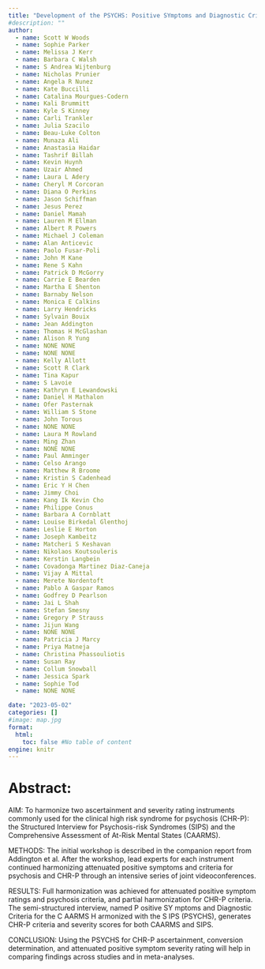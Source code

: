 ```yaml
---
title: "Development of the PSYCHS: Positive SYmptoms and Diagnostic Criteria for the CAARMS Harmonized with the SIPS"
#description: ""
author:
  - name: Scott W Woods
  - name: Sophie Parker
  - name: Melissa J Kerr
  - name: Barbara C Walsh
  - name: S Andrea Wijtenburg
  - name: Nicholas Prunier
  - name: Angela R Nunez
  - name: Kate Buccilli
  - name: Catalina Mourgues-Codern
  - name: Kali Brummitt
  - name: Kyle S Kinney
  - name: Carli Trankler
  - name: Julia Szacilo
  - name: Beau-Luke Colton
  - name: Munaza Ali
  - name: Anastasia Haidar
  - name: Tashrif Billah
  - name: Kevin Huynh
  - name: Uzair Ahmed
  - name: Laura L Adery
  - name: Cheryl M Corcoran
  - name: Diana O Perkins
  - name: Jason Schiffman
  - name: Jesus Perez
  - name: Daniel Mamah
  - name: Lauren M Ellman
  - name: Albert R Powers
  - name: Michael J Coleman
  - name: Alan Anticevic
  - name: Paolo Fusar-Poli
  - name: John M Kane
  - name: Rene S Kahn
  - name: Patrick D McGorry
  - name: Carrie E Bearden
  - name: Martha E Shenton
  - name: Barnaby Nelson
  - name: Monica E Calkins
  - name: Larry Hendricks
  - name: Sylvain Bouix
  - name: Jean Addington
  - name: Thomas H McGlashan
  - name: Alison R Yung
  - name: NONE NONE
  - name: NONE NONE
  - name: Kelly Allott
  - name: Scott R Clark
  - name: Tina Kapur
  - name: S Lavoie
  - name: Kathryn E Lewandowski
  - name: Daniel H Mathalon
  - name: Ofer Pasternak
  - name: William S Stone
  - name: John Torous
  - name: NONE NONE
  - name: Laura M Rowland
  - name: Ming Zhan
  - name: NONE NONE
  - name: Paul Amminger
  - name: Celso Arango
  - name: Matthew R Broome
  - name: Kristin S Cadenhead
  - name: Eric Y H Chen
  - name: Jimmy Choi
  - name: Kang Ik Kevin Cho
  - name: Philippe Conus
  - name: Barbara A Cornblatt
  - name: Louise Birkedal Glenthoj
  - name: Leslie E Horton
  - name: Joseph Kambeitz
  - name: Matcheri S Keshavan
  - name: Nikolaos Koutsouleris
  - name: Kerstin Langbein
  - name: Covadonga Martinez Diaz-Caneja
  - name: Vijay A Mittal
  - name: Merete Nordentoft
  - name: Pablo A Gaspar Ramos
  - name: Godfrey D Pearlson
  - name: Jai L Shah
  - name: Stefan Smesny
  - name: Gregory P Strauss
  - name: Jijun Wang
  - name: NONE NONE
  - name: Patricia J Marcy
  - name: Priya Matneja
  - name: Christina Phassouliotis
  - name: Susan Ray
  - name: Collum Snowball
  - name: Jessica Spark
  - name: Sophie Tod
  - name: NONE NONE

date: "2023-05-02"
categories: []
#image: map.jpg
format:
  html:
    toc: false #No table of content
engine: knitr
---
```


# Abstract:

AIM: To harmonize two ascertainment and severity rating instruments commonly used for the clinical high risk syndrome for psychosis (CHR-P): the Structured Interview for Psychosis-risk Syndromes (SIPS) and the Comprehensive Assessment of At-Risk Mental States (CAARMS).

METHODS: The initial workshop is described in the companion report from Addington et al. After the workshop, lead experts for each instrument continued harmonizing attenuated positive symptoms and criteria for psychosis and CHR-P through an intensive series of joint videoconferences.

RESULTS: Full harmonization was achieved for attenuated positive symptom ratings and psychosis criteria, and partial harmonization for CHR-P criteria. The semi-structured interview, named P ositive SY mptoms and Diagnostic Criteria for the C AARMS H armonized with the S IPS (PSYCHS), generates CHR-P criteria and severity scores for both CAARMS and SIPS.

CONCLUSION: Using the PSYCHS for CHR-P ascertainment, conversion determination, and attenuated positive symptom severity rating will help in comparing findings across studies and in meta-analyses.
        